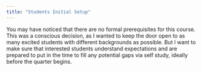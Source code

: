 ```yaml
---
title: "Students Initial Setup"
---
```


You may have noticed that there are no formal prerequisites for this course. This was a conscious decision, as I wanted to keep the door open to as many excited students with different backgrounds as possible. But I want to make sure that interested students understand expectations and are prepared to put in the time to fill any potential gaps via self study, ideally before the quarter begins.